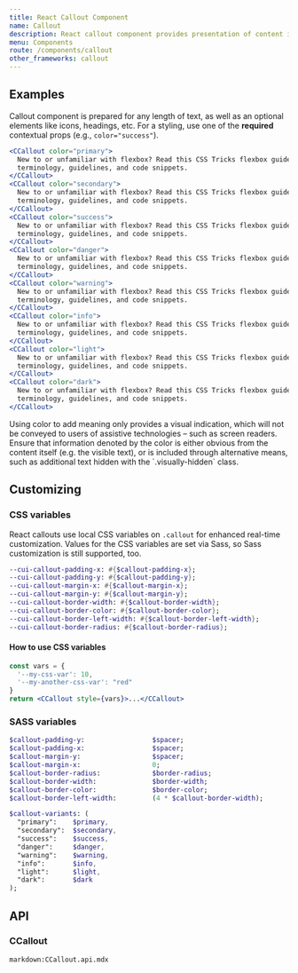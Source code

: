 ```yaml
---
title: React Callout Component
name: Callout
description: React callout component provides presentation of content in a visually distinct manner. Includes a heading, icon and typically text-based content.
menu: Components
route: /components/callout
other_frameworks: callout
---
```



## Examples

Callout component is prepared for any length of text, as well as an optional elements like icons, headings, etc. For a styling, use one of the **required** contextual props (e.g., `color="success"`).

```jsx preview
<CCallout color="primary">
  New to or unfamiliar with flexbox? Read this CSS Tricks flexbox guide for background,
  terminology, guidelines, and code snippets.
</CCallout>
<CCallout color="secondary">
  New to or unfamiliar with flexbox? Read this CSS Tricks flexbox guide for background,
  terminology, guidelines, and code snippets.
</CCallout>
<CCallout color="success">
  New to or unfamiliar with flexbox? Read this CSS Tricks flexbox guide for background,
  terminology, guidelines, and code snippets.
</CCallout>
<CCallout color="danger">
  New to or unfamiliar with flexbox? Read this CSS Tricks flexbox guide for background,
  terminology, guidelines, and code snippets.
</CCallout>
<CCallout color="warning">
  New to or unfamiliar with flexbox? Read this CSS Tricks flexbox guide for background,
  terminology, guidelines, and code snippets.
</CCallout>
<CCallout color="info">
  New to or unfamiliar with flexbox? Read this CSS Tricks flexbox guide for background,
  terminology, guidelines, and code snippets.
</CCallout>
<CCallout color="light">
  New to or unfamiliar with flexbox? Read this CSS Tricks flexbox guide for background,
  terminology, guidelines, and code snippets.
</CCallout>
<CCallout color="dark">
  New to or unfamiliar with flexbox? Read this CSS Tricks flexbox guide for background,
  terminology, guidelines, and code snippets.
</CCallout>
```

<Callout color="info" title="Conveying meaning to assistive technologies">
  Using color to add meaning only provides a visual indication, which will not be conveyed to
  users of assistive technologies – such as screen readers. Ensure that information denoted by the
  color is either obvious from the content itself (e.g. the visible text), or is included through
  alternative means, such as additional text hidden with the `.visually-hidden` class.
</Callout>

## Customizing

### CSS variables

React callouts use local CSS variables on `.callout` for enhanced real-time customization. Values for the CSS variables are set via Sass, so Sass customization is still supported, too.

```sass
--cui-callout-padding-x: #{$callout-padding-x};
--cui-callout-padding-y: #{$callout-padding-y};
--cui-callout-margin-x: #{$callout-margin-x};
--cui-callout-margin-y: #{$callout-margin-y};
--cui-callout-border-width: #{$callout-border-width};
--cui-callout-border-color: #{$callout-border-color};
--cui-callout-border-left-width: #{$callout-border-left-width};
--cui-callout-border-radius: #{$callout-border-radius};
```

#### How to use CSS variables

```jsx
const vars = { 
  '--my-css-var': 10,
  '--my-another-css-var': "red" 
}
return <CCallout style={vars}>...</CCallout>
```

### SASS variables

```sass
$callout-padding-y:                 $spacer;
$callout-padding-x:                 $spacer;
$callout-margin-y:                  $spacer;
$callout-margin-x:                  0;
$callout-border-radius:             $border-radius;
$callout-border-width:              $border-width;
$callout-border-color:              $border-color;
$callout-border-left-width:         (4 * $callout-border-width);

$callout-variants: (
  "primary":    $primary,
  "secondary":  $secondary,
  "success":    $success,
  "danger":     $danger,
  "warning":    $warning,
  "info":       $info,
  "light":      $light,
  "dark":       $dark
);
```


## API

### CCallout

`markdown:CCallout.api.mdx`
